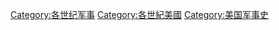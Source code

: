 [[Category:各世纪军事|Category:各世纪军事]]
[[Category:各世紀美國|Category:各世紀美國]]
[[Category:美国军事史|Category:美国军事史]]